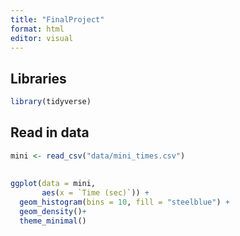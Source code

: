 ```yaml
---
title: "FinalProject"
format: html
editor: visual
---
```


## Libraries

```r
library(tidyverse)
```


## Read in data

```r
mini <- read_csv("data/mini_times.csv")
```


## 

```r
ggplot(data = mini, 
       aes(x = `Time (sec)`)) +
  geom_histogram(bins = 10, fill = "steelblue") +
  geom_density()+
  theme_minimal()
  
```



